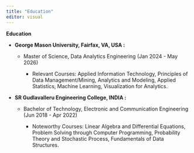 ```yaml
---
title: "Education"
editor: visual
---
```


**Education**

-   **George Mason University, Fairfax, VA, USA :**

    -   Master of Science, Data Analytics Engineering (Jan 2024 - May 2026)

        -   Relevant Courses: Applied Information Technology, Principles of Data Management/Mining, Analytics and Modeling, Applied Statistics, Machine Learning, Visualization for Analytics.

-   **SR Gudlavalleru Engineering College, INDIA :**

    -   Bachelor of Technology, Electronic and Communication Engineering (Jun 2018 - Apr 2022)

        -   Noteworthy Courses: Linear Algebra and Differential Equations, Problem Solving through Computer Programming, Probability Theory and Stochastic Process, Fundamentals of Data Structures.
